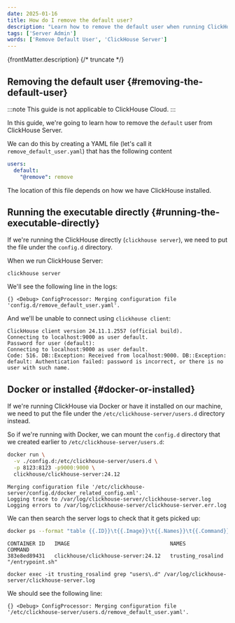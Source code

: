 ```yaml
---
date: 2025-01-16
title: How do I remove the default user?
description: "Learn how to remove the default user when running ClickHouse Server."
tags: ['Server Admin']
words: ['Remove Default User', 'ClickHouse Server']
---
```


{frontMatter.description}
{/* truncate */}

## Removing the default user {#removing-the-default-user}

:::note
This guide is not applicable to ClickHouse Cloud.
:::

In this guide, we're going to learn how to remove the `default` user from ClickHouse Server.

We can do this by creating a YAML file (let's call it `remove_default_user.yaml`) that has the following content

```yaml
users:
  default:
    "@remove": remove
```

The location of this file depends on how we have ClickHouse installed.

## Running the executable directly {#running-the-executable-directly}

If we're running the ClickHouse directly (`clickhouse server`), we need to put the file under the `config.d` directory.

When we run ClickHouse Server:

```
clickhouse server
```

We'll see the following line in the logs:

```
{} <Debug> ConfigProcessor: Merging configuration file 'config.d/remove_default_user.yaml'.
```

And we'll be unable to connect using `clickhouse client`:

```
ClickHouse client version 24.11.1.2557 (official build).
Connecting to localhost:9000 as user default.
Password for user (default):
Connecting to localhost:9000 as user default.
Code: 516. DB::Exception: Received from localhost:9000. DB::Exception: default: Authentication failed: password is incorrect, or there is no user with such name.
```

## Docker or installed {#docker-or-installed}

If we're running ClickHouse via Docker or have it installed on our machine, we need to put the file under the `/etc/clickhouse-server/users.d` directory instead.

So if we're running with Docker, we can mount the `config.d` directory that we created earlier to `/etc/clickhouse-server/users.d`:

```bash
docker run \
  -v ./config.d:/etc/clickhouse-server/users.d \
  -p 8123:8123 -p9000:9000 \
  clickhouse/clickhouse-server:24.12
```

```
Merging configuration file '/etc/clickhouse-server/config.d/docker_related_config.xml'.
Logging trace to /var/log/clickhouse-server/clickhouse-server.log
Logging errors to /var/log/clickhouse-server/clickhouse-server.err.log
```

We can then search the server logs to check that it gets picked up:

```bash
docker ps --format "table {{.ID}}\t{{.Image}}\t{{.Names}}\t{{.Command}}"
```

```text
CONTAINER ID   IMAGE                                NAMES               COMMAND
383e8ed89431   clickhouse/clickhouse-server:24.12   trusting_rosalind   "/entrypoint.sh"
```

```
docker exec -it trusting_rosalind grep "users\.d" /var/log/clickhouse-server/clickhouse-server.log
```

We should see the following line:

```text
{} <Debug> ConfigProcessor: Merging configuration file '/etc/clickhouse-server/users.d/remove_default_user.yaml'.
```
